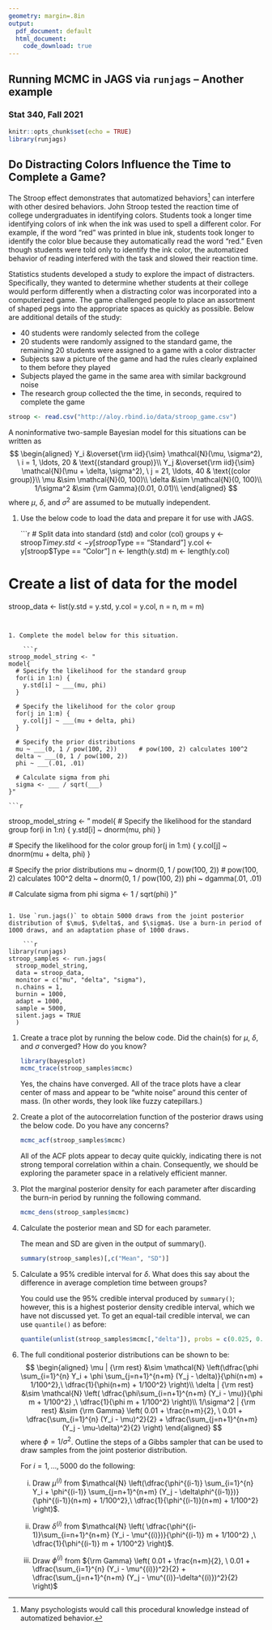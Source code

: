 ```yaml
---
geometry: margin=.8in 
output:
  pdf_document: default
  html_document:
    code_download: true
---
```


## Running MCMC in JAGS via `runjags` -- Another example

### Stat 340, Fall 2021


\pagenumbering{gobble}


```r
knitr::opts_chunk$set(echo = TRUE)
library(runjags)
```

## Do Distracting Colors Influence the Time to Complete a Game?

The Stroop effect demonstrates that automatized behaviors[^1] can interfere with other desired behaviors. John Stroop tested the reaction time of college undergraduates in identifying colors. Students took a longer time identifying colors of ink when the ink was used to spell a different color. For example, if the word "red" was printed in blue ink, students took longer to identify the color blue because they automatically read the word "red." Even though students were told only to identify the ink color, the automatized behavior of reading interfered with the task and slowed their reaction time. 

Statistics students developed a study to explore the impact of distracters. Specifically, they wanted to determine whether students at their college would perform differently when a distracting color was incorporated into a computerized game. The game challenged people to place an assortment of shaped pegs into the appropriate spaces as quickly as possible. Below are additional details of the study:

- 40 students were randomly selected from the college
- 20 students were randomly assigned to the standard game, the remaining 20 students were assigned to a game with a color distracter
- Subjects saw a picture of the game and had the rules clearly explained to them before they played
- Subjects played the game in the same area with similar background noise
- The research group collected the the time, in seconds, required to complete the game

[^1]: Many psychologists would call this procedural knowledge instead of automatized behavior.

```r
stroop <- read.csv("http://aloy.rbind.io/data/stroop_game.csv")
```


\bigskip

A noninformative two-sample Bayesian model for this situations can be written as
$$
\begin{aligned}
Y_i &\overset{\rm iid}{\sim} \mathcal{N}(\mu, \sigma^2), \ i = 1, \ldots, 20 & \text{(standard group)}\\
Y_j &\overset{\rm iid}{\sim} \mathcal{N}(\mu + \delta, \sigma^2), \ j = 21, \ldots, 40 & \text{(color group)}\\
\mu &\sim \mathcal{N}(0, 100)\\
\delta &\sim \mathcal{N}(0, 100)\\
1/\sigma^2 &\sim {\rm Gamma}(0.01, 0.01)\\
\end{aligned}
$$
where $\mu$, $\delta$, and $\sigma^2$ are assumed to be mutually independent. 


1. Use the below code to load the data and prepare it for use with JAGS.

    ```r
# Split data into standard (std) and color (col) groups
y <- stroop$Time
y.std <- y[stroop$Type == "Standard"]
y.col <- y[stroop$Type == "Color"]
n <- length(y.std)
m <- length(y.col)

# Create a list of data for the model
stroop_data <- list(y.std = y.std, y.col = y.col, n = n, m = m)
```


1. Complete the model below for this situation.

    ```r
stroop_model_string <- "
model{
  # Specify the likelihood for the standard group
  for(i in 1:n) {
    y.std[i] ~ ___(mu, phi)
  }
  
  # Specify the likelihood for the color group
  for(j in 1:m) {
    y.col[j] ~ ___(mu + delta, phi)
  }

  # Specify the prior distributions
  mu ~ ___(0, 1 / pow(100, 2))      # pow(100, 2) calculates 100^2
  delta ~ ___(0, 1 / pow(100, 2))
  phi ~ ___(.01, .01)

  # Calculate sigma from phi
  sigma <- ___ / sqrt(___)
}"
```

    ```r
stroop_model_string <- "
model{
  # Specify the likelihood for the standard group
  for(i in 1:n) {
    y.std[i] ~ dnorm(mu, phi)
  }
  
  # Specify the likelihood for the color group
  for(j in 1:m) {
    y.col[j] ~ dnorm(mu + delta, phi)
  }

  # Specify the prior distributions
  mu ~ dnorm(0, 1 / pow(100, 2))      # pow(100, 2) calculates 100^2
  delta ~ dnorm(0, 1 / pow(100, 2))
  phi ~ dgamma(.01, .01)

  # Calculate sigma from phi
  sigma <- 1 / sqrt(phi)
}"
```

1. Use `run.jags()` to obtain 5000 draws from the joint posterior distribution of $\mu$, $\delta$, and $\sigma$. Use a burn-in period of 1000 draws, and an adaptation phase of 1000 draws.

    ```r
library(runjags)
stroop_samples <- run.jags(
  stroop_model_string, 
  data = stroop_data, 
  monitor = c("mu", "delta", "sigma"),
  n.chains = 1,
  burnin = 1000,
  adapt = 1000,
  sample = 5000,
  silent.jags = TRUE
  )
```


1. Create a trace plot by running the below code. Did the chain(s) for $\mu$, $\delta$, and $\sigma$ converged? How do you know?

    ```r
    library(bayesplot)
mcmc_trace(stroop_samples$mcmc)
```

    Yes, the chains have converged. All of the trace plots have a clear center of mass and appear to be “white noise” around this center of mass. (In other words, they look like fuzzy catepillars.)

1. Create a plot of the autocorrelation function of the posterior draws using the below code. Do you have any concerns?

    ```r
mcmc_acf(stroop_samples$mcmc)
```

    All of the ACF plots appear to decay quite quickly, indicating there is not strong temporal correlation within a chain. Consequently, we should be exploring the parameter space in a relatively efficient manner.

1. Plot the marginal posterior density for each parameter after discarding the burn-in period by running the following command.

    ```r
mcmc_dens(stroop_samples$mcmc)
```

1. Calculate the posterior mean and SD for each parameter.

    The mean and SD are given in the output of summary().
    
    ```r
summary(stroop_samples)[,c("Mean", "SD")]
```
    

1. Calculate a 95% credible interval for $\delta$. What does this say about the difference in average completion time between groups?

    You could use the 95% credible interval produced by `summary()`; however, this is a highest posterior density credible interval, which we have not discussed yet. To get an equal-tail credible interval, we can use `quantile()` as before:
    
    ```r
quantile(unlist(stroop_samples$mcmc[,"delta"]), probs = c(0.025, 0.975))
```
    

1. The full conditional posterior distributions can be shown to be:
$$
\begin{aligned}
\mu | {\rm rest} &\sim \mathcal{N} \left(\dfrac{\phi \sum_{i=1}^{n} Y_i + \phi \sum_{j=n+1}^{n+m} (Y_j - \delta)}{\phi(n+m) + 1/100^2},\ \dfrac{1}{\phi(n+m) + 1/100^2} \right)\\
\delta | {\rm rest} &\sim \mathcal{N} \left( \dfrac{\phi\sum_{i=n+1}^{n+m} (Y_i - \mu)}{\phi m + 1/100^2} ,\ \dfrac{1}{\phi m + 1/100^2} \right)\\
1/\sigma^2 | {\rm rest} &\sim {\rm Gamma} \left( 0.01 + \frac{n+m}{2}, \ 0.01 + \dfrac{\sum_{i=1}^{n} (Y_i - \mu)^2}{2} + \dfrac{\sum_{j=n+1}^{n+m} (Y_j - \mu-\delta)^2}{2} \right)
\end{aligned}
$$
    where $\phi = 1/\sigma^2$. Outline the steps of a Gibbs sampler that can be used to draw samples from the joint posterior distribution.
    

    For $i=1,\ldots,5000$ do the following:

    i. Draw $\mu^{(i)}$ from $\mathcal{N} \left(\dfrac{\phi^{(i-1)} \sum_{i=1}^{n} Y_i + \phi^{(i-1)} \sum_{j=n+1}^{n+m} (Y_j - \delta\phi^{(i-1)})}{\phi^{(i-1)}(n+m) + 1/100^2},\ \dfrac{1}{\phi^{(i-1)}(n+m) + 1/100^2} \right)$.

    ii. Draw $\delta^{(i)}$ from $\mathcal{N} \left( \dfrac{\phi^{(i-1)}\sum_{i=n+1}^{n+m} (Y_i - \mu^{(i)})}{\phi^{(i-1)} m + 1/100^2} ,\ \dfrac{1}{\phi^{(i-1)} m + 1/100^2} \right)$.

    iii. Draw $\phi^{(i)}$ from ${\rm Gamma} \left( 0.01 + \frac{n+m}{2}, \ 0.01 + \dfrac{\sum_{i=1}^{n} (Y_i - \mu^{(i)})^2}{2} + \dfrac{\sum_{j=n+1}^{n+m} (Y_j - \mu^{(i)}-\delta^{(i)})^2}{2} \right)$